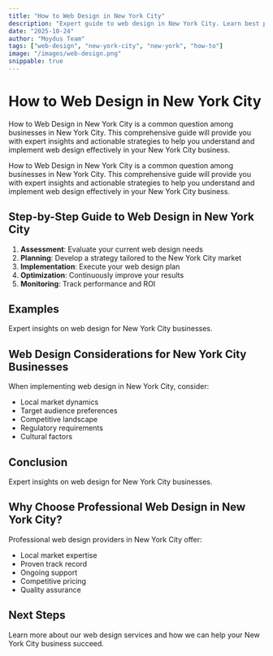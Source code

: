 ```yaml
---
title: "How to Web Design in New York City"
description: "Expert guide to web design in New York City. Learn best practices, pricing, and strategies for New York City businesses."
date: "2025-10-24"
author: "Moydus Team"
tags: ["web-design", "new-york-city", "new-york", "how-to"]
image: "/images/web-design.png"
snippable: true
---
```


# How to Web Design in New York City

How to Web Design in New York City is a common question among businesses in New York City. This comprehensive guide will provide you with expert insights and actionable strategies to help you understand and implement web design effectively in your New York City business.

How to Web Design in New York City is a common question among businesses in New York City. This comprehensive guide will provide you with expert insights and actionable strategies to help you understand and implement web design effectively in your New York City business.

## Step-by-Step Guide to Web Design in New York City

1. **Assessment**: Evaluate your current web design needs
2. **Planning**: Develop a strategy tailored to the New York City market
3. **Implementation**: Execute your web design plan
4. **Optimization**: Continuously improve your results
5. **Monitoring**: Track performance and ROI

## Examples

Expert insights on web design for New York City businesses.

## Web Design Considerations for New York City Businesses

When implementing web design in New York City, consider:
- Local market dynamics
- Target audience preferences
- Competitive landscape
- Regulatory requirements
- Cultural factors

## Conclusion

Expert insights on web design for New York City businesses.

## Why Choose Professional Web Design in New York City?

Professional web design providers in New York City offer:
- Local market expertise
- Proven track record
- Ongoing support
- Competitive pricing
- Quality assurance

## Next Steps

Learn more about our web design services and how we can help your New York City business succeed.

<GeoCTA 
  city="New York City"
  service="Web Design"
  ctaText="Get Started Today"
/>
